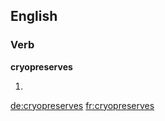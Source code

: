 ==English==

===Verb===
'''cryopreserves'''

# {{third-person singular of|[[cryopreserve]]}}

[[de:cryopreserves]]
[[fr:cryopreserves]]